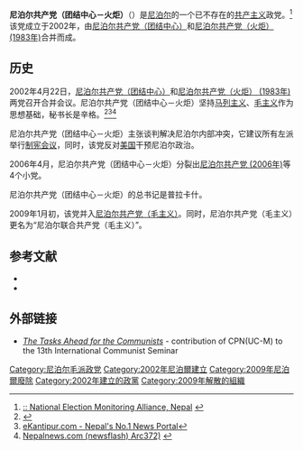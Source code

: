 {{Other uses|尼泊尔共产主义政党列表}}
{{Infobox Political Party
|leader1_title= |leader1_name= |leader2_title= |leader2_name= |leader3_title= |leader3_name= 
|名字       = 尼泊尔共产党（团结中心－火炬）
|原文名     = नेपाल कम्युनिष्ट पार्टी (एकताकेन्द्र–मसाल)
|党代表色   = red
|图像       = <!-- 须加[[File:图像名|200px]] -->
|图像说明   = 
|所在国家或地区= {{NPL}}
|党首       = 
|总裁       = 
|主席       = 
|总书记     = 
|第一书记   = 
|秘书长     = 
|主席团     = 
|书记       = 
|发言人     = 
|创始人     = 
|建立       = 2002年4月22日
|解散       = 2009年1月
|兼并       = [[尼泊尔共产党（团结中心）|尼泊尔共产党（团结中心）]]<br>[[尼泊尔共产党（火炬）_(1983年)|尼泊尔共产党（火炬） (1983年)]]
|分裂       = 
|前身       = 
|并入       = [[尼泊尔联合共产党_(毛主义)|尼泊尔联合共产党 (毛主义)]]
|继承       = 
|总部       = 
|党报       = 
|青年组织   = 
|党员数目   = 
|统计日期   = 
|意识形态   = [[共产主义|共产主义]]<br>[[马克思列宁主义|马克思列宁主义]]<br>[[毛主义|毛主义]]
|政治立场   = [[极左翼|极左翼]]
|宗教信仰   = 
|国内组织   = 
|国际组织   = [[国际共产主义研讨会|国际共产主义研讨会]]<br>[[马列主义政党和组织国际会议_(国际通讯)|马列主义政党和组织国际会议 (国际通讯)]]
|欧洲组织   = 
|欧洲议会党团= 
|seats1_title= <!-- 议会名字 -->
|seats1      = <!-- 议会席位，如250席位中有3个席位：{{Infobox political party/seats|3|250|hex=red}} -->
|官方色彩   = <!--示例：[[紫色|紫色]]和[[金色|金色]] {{Color box|#232176}}{{Color box|#E2AF2D}} -->
|官方网站   = <!-- {{URL| }}  -->
|宣传口号   = 
|国家       = 尼泊尔
|脚注       = 
}}

'''尼泊尔共产党（团结中心－火炬）'''（{{lang-ne|नेपाल कम्युनिष्ट पार्टी (एकताकेन्द्र–मसाल)}}）是[[尼泊尔|尼泊尔]]的一个已不存在的[[共产主义|共产主义]]政党。<ref name="nema">[http://www.nema.com.np/news_details.php?newsID=43 :: National Election Monitoring Alliance, Nepal<!--Bot-generated title-->] {{webarchive|url=https://web.archive.org/web/20080122062230/http://www.nema.com.np/news_details.php?newsID=43 |date=2008-01-22 }}</ref>该党成立于2002年，由[[尼泊尔共产党（团结中心）|尼泊尔共产党（团结中心）]]和[[尼泊尔共产党（火炬）_(1983年)|尼泊尔共产党（火炬） (1983年)]]合并而成。

==历史==
2002年4月22日，[[尼泊尔共产党（团结中心）|尼泊尔共产党（团结中心）]]和[[尼泊尔共产党（火炬）_(1983年)|尼泊尔共产党（火炬） (1983年)]]两党召开合并会议。尼泊尔共产党（团结中心－火炬）坚持[[马列主义|马列主义]]、[[毛主义|毛主义]]作为思想基础，秘书长是辛格。<ref>{{Cite web |url=http://www.fesnepal.org/reports/2002/annual_reports/democracy_report_2002.htm |title=Political Developments in Nepal - 2002<!--Bot-generated title--> |access-date=2013-10-31 |archive-url=https://web.archive.org/web/20070707015327/http://www.fesnepal.org/reports/2002/annual_reports/democracy_report_2002.htm |archive-date=2007-07-07 |dead-url=yes }}</ref><ref>[http://www.kantipuronline.com/kolnews.php?nid=122829 eKantipur.com - Nepal's No.1 News Portal<!--Bot-generated title-->]{{dead link|date=2017年12月 |bot=InternetArchiveBot |fix-attempted=yes }}</ref><ref>[http://www.nepalnews.com.np/archive/2002/april/arc374.htm Nepalnews.com (newsflash) Arc372)<!--Bot-generated title-->] {{webarchive|url=https://web.archive.org/web/20041224135809/http://www.nepalnews.com.np/archive/2002/april/arc374.htm |date=2004-12-24 }}</ref> 

尼泊尔共产党（团结中心－火炬）主张谈判解决尼泊尔内部冲突，它建议所有左派举行[[制宪会议|制宪会议]]，同时，该党反对[[美国|美国]]干预尼泊尔政治。

2006年4月，尼泊尔共产党（团结中心－火炬）分裂出[[尼泊尔共产党_(2006年)|尼泊尔共产党 (2006年)]]等4个小党。

尼泊尔共产党（团结中心－火炬）的总书记是普拉卡什。

2009年1月初，该党并入[[尼泊尔共产党（毛主义）|尼泊尔共产党（毛主义）]]。同时，尼泊尔共产党（毛主义）更名为“尼泊尔联合共产党（毛主义）”。

==参考文献==
{{reflist}}
*{{cite journal | language =zh-hans | author =徐扬 | title =《尼泊尔革命及相关思考》| journal =《现代国际关系》 | volume =第12期 | year = 2008年 | pages = }}
*{{cite journal | language =zh-hans | author =徐扬 | title =《尼泊尔共产主义运动的发展及其特点》| journal =《当代世界社会主义问题》 | volume =第3期 | year = 2008年 | pages =第47-56页  | issn =1001-5574 }}

==外部链接==
*''[http://www.wpb.be/icm/2004/ICS2004/papers/Sci04_Nepal_NCP(UC-M)_paper_EN.htm The Tasks Ahead for the Communists] {{Wayback|url=http://www.wpb.be/icm/2004/ICS2004/papers/Sci04_Nepal_NCP(UC-M)_paper_EN.htm |date=20131103071417 }}'' - contribution of CPN(UC-M) to the 13th International Communist Seminar

{{尼泊尔的共产党|nocat}}
[[Category:尼泊尔毛派政党|Category:尼泊尔毛派政党]]
[[Category:2002年尼泊爾建立|Category:2002年尼泊爾建立]]
[[Category:2009年尼泊爾廢除|Category:2009年尼泊爾廢除]]
[[Category:2002年建立的政黨|Category:2002年建立的政黨]]
[[Category:2009年解散的組織|Category:2009年解散的組織]]